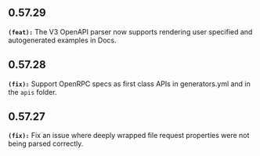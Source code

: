 ## 0.57.29
**`(feat):`** The V3 OpenAPI parser now supports rendering user specified and autogenerated examples in Docs.


## 0.57.28
**`(fix):`** Support OpenRPC specs as first class APIs in generators.yml and in the `apis` folder.


## 0.57.27
**`(fix):`** Fix an issue where deeply wrapped file request properties were not being parsed correctly.



